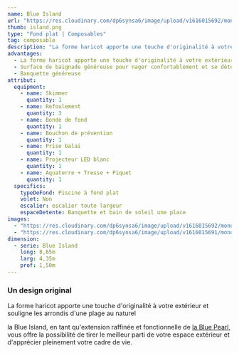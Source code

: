 ```yaml
---
name: Blue Island
url: "https://res.cloudinary.com/dp6synsa6/image/upload/v1616015692/monoblocs-fonds-plats/blue-pearl/piscine-blue-island-1_ih0rms.jpg"
thumb: island.png
type: "Fond plat | Composables"
tag: composable
description: "La forme haricot apporte une touche d'originalité à votre extérieur et souligne les arrondis d'une plage au naturel"
advantages:
  - La forme haricot apporte une touche d'originalité à votre extérieur et souligne les arrondis d'une plage au naturel.
  - Surface de baignade généreuse pour nager confortablement et se détendre sur la banquette.
  - Banquette généreuse
attribut:
  equipment:
    - name: Skimmer
      quantity: 1
    - name: Refoulement
      quantity: 3
    - name: Bonde de fond
      quantity: 1
    - name: Bouchon de prévention
      quantity: 1
    - name: Prise balai
      quantity: 1
    - name: Projecteur LED blanc
      quantity: 1
    - name: Aquaterre + Tresse + Piquet
      quantity: 1
  specifics:
    typeDeFond: Piscine à fond plat
    volet: Non
    escalier: escalier toute largeur
    espaceDetente: Banquette et bain de soleil une place
images:
  - "https://res.cloudinary.com/dp6synsa6/image/upload/v1616015692/monoblocs-fonds-plats/blue-pearl/piscine-blue-island-1_ih0rms.jpg"
  - "https://res.cloudinary.com/dp6synsa6/image/upload/v1616015691/monoblocs-fonds-plats/blue-pearl/piscine-blue-pearl-8_ijh1kz.jpg"
dimension:
  - serie: Blue Island
    long: 8,65m
    larg: 4,35m
    prof: 1,50m
---
```


<div class="mt-4 max-w-[720px]">
  <h3 class= "text-primary mb-2 text-center font-semibold">
    Un design original 
  </h3>
  La forme haricot apporte une touche d'originalité à votre extérieur et souligne les arrondis d'une plage au naturel

la Blue Island, en tant qu'extension raffinée et fonctionnelle de <span class="text-black font-semibold hover:text-primary">[la Blue Pearl](Blue-Pearl)</span>, vous offre la possibilité de tirer le meilleur parti de votre espace extérieur et d'apprécier pleinement votre cadre de vie.

</div>
